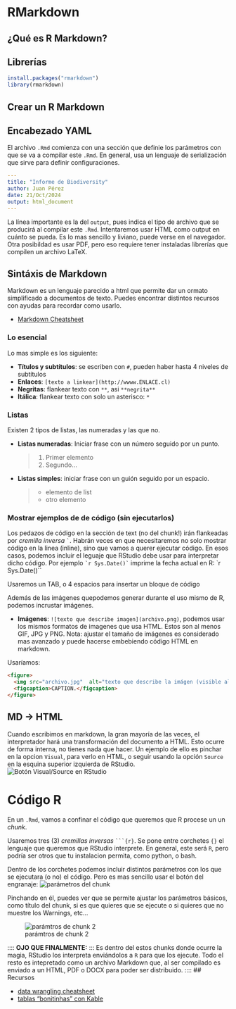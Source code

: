 # RMarkdown

## ¿Qué es R Markdown?

## Librerías

```r
install.packages("rmarkdown")
library(rmarkdown)
```

## Crear un R Markdown

## Encabezado YAML

El archivo `.Rmd` comienza con una sección que definie los parámetros con que se va a compilar este `.Rmd`. En general, usa un lenguaje de serialización que sirve para definir configuraciones.

``` yaml
---
title: "Informe de Biodiversity"
author: Juan Pérez
date: 21/Oct/2024
output: html_document
---
```

La línea importante es la del `output`, pues indica el tipo de archivo que se producirá al compilar este `.Rmd`. Intentaremos usar HTML como output en cuánto se pueda. Es lo mas sencillo y liviano, puede verse en el navegador. Otra posibildad es usar PDF, pero eso requiere tener instaladas librerías que compilen un archivo LaTeX.

## Sintáxis de Markdown

Markdown es un lenguaje parecido a html que permite dar un ormato simplificado a documentos de texto. Puedes encontrar distintos recursos con ayudas para recordar como usarlo.

-   [Markdown Cheatsheet](https://www.markdownguide.org/cheat-sheet/)

### Lo esencial

Lo mas simple es los siguiente:

-   **Títulos y subtítulos**: se escriben con `#`, pueden haber hasta 4 niveles de subtítulos
-   **Enlaces**: `[texto a linkear](http://wwww.ENLACE.cl)`
-   **Negritas**: flankear texto con `**`, asi `**negrita**`
-   **Itálica**: flankear texto con solo un asterisco: `*`

### Listas

Existen 2 tipos de listas, las numeradas y las que no.

-   **Listas numeradas**: Iniciar frase con un número seguido por un punto.

    > 1.  Primer elemento
    > 2.  Segundo...

-   **Listas simples**: iniciar frase con un guión seguido por un espacio.

    > -   elemento de list
    > -   otro elemento

### Mostrar ejemplos de de código (sin ejecutarlos)

Los pedazos de código en la sección de text (no del chunk!) irán flankeadas por *cremilla inversa* `` ` ``. Habrán veces en que necesitaremos no solo mostrar código en la linea (inline), sino que vamos a querer ejecutar código. En esos casos, podemos incluir el leguaje que RStudio debe usar para interpretar dicho código. Por ejemplo `` `r Sys.Date()` `` imprime la fecha actual en R: \`r Sys.Date()\`\`

Usaremos un TAB, o 4 espacios para insertar un bloque de código

Además de las imágenes quepodemos generar durante el uso mismo de R, podemos incrustar imágenes.

-   **Imágenes**: `![texto que describe imagen](archivo.png)`, podemos usar los mismos formatos de imagenes que usa HTML. Estos son al menos GIF, JPG y PNG. Nota: ajustar el tamaño de imágenes es considerado mas avanzado y puede hacerse embebiendo código HTML en markdown.

Usaríamos:

``` html
<figure>       
  <img src="archivo.jpg"  alt="texto que describe la imágen (visible al pasar el mouse sobre ella)">                      
  <figcaption>CAPTION.</figcaption>
</figure>
```

## MD -\> HTML

Cuando escribimos en markdown, la gran mayoría de las veces, el interpretador hará una transformación del documento a HTML. Esto ocurre de forma interna, no tienes nada que hacer. Un ejemplo de ello es pinchar en la opcion `Visual`, para verlo en HTML, o seguir usando la opción `Source` en la esquina superior izquierda de RStudio. ![Botón Visual/Source en RStudio](Source-Visual%20button.png)

# Código R

En un `.Rmd`, vamos a confinar el código que queremos que R procese un un *chunk*.

Usaremos tres (3) *cremillas inversas* ```` ```{r} ````. Se pone entre corchetes `{}` el lenguaje que queremos que RStudio interprete. En general, este será `R`, pero podría ser otros que tu instalacion permita, como python, o bash.

Dentro de los corchetes podemos incluir distintos parámetros con los que se ejecutara (o no) el código. Pero es mas sencillo usar el botón del engranaje: ![parámetros del chunk](./Chunk_gear_button.png)

Pinchando en él, puedes ver que se permite ajustar los parámetros básicos, como título del chunk, si es que quieres que se ejecute o si quieres que no muestre los Warnings, etc...

![parámtros de chunk 2](./Chunk_gear_button2.png)

:::: **OJO QUE FINALMENTE:** ::: Es dentro del estos chunks donde ocurre la magia, RStudio los interpreta enviándolos a `R` para que los ejecute. Todo el resto es intepretado como un archivo Markdown que, al ser compilado es enviado a un HTML, PDF o DOCX para poder ser distribuido. :::: \## Recursos

-   [data wrangling cheatsheet](https://www.rstudio.com/wp-content/uploads/2015/02/data-wrangling-cheatsheet.pdf)
-   [tablas "bonitinhas" con Kable](https://haozhu233.github.io/kableExtra/awesome_table_in_html.html)

